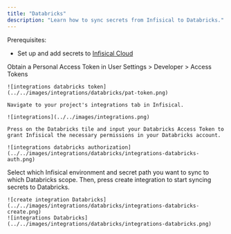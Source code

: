 ```yaml
---
title: "Databricks"
description: "Learn how to sync secrets from Infisical to Databricks."
---
```


Prerequisites:

- Set up and add secrets to [Infisical Cloud](https://app.infisical.com)

<Steps>
  <Step title="Authorize Infisical for Databricks">
    Obtain a Personal Access Token in User Settings > Developer > Access Tokens

    ![integrations databricks token](../../images/integrations/databricks/pat-token.png)

    Navigate to your project's integrations tab in Infisical.

    ![integrations](../../images/integrations.png)

    Press on the Databricks tile and input your Databricks Access Token to grant Infisical the necessary permissions in your Databricks account.

    ![integrations databricks authorization](../../images/integrations/databricks/integrations-databricks-auth.png)

  </Step>
  <Step title="Start integration">
    Select which Infisical environment and secret path you want to sync to which Databricks scope. Then, press create integration to start syncing secrets to Databricks.

    ![create integration Databricks](../../images/integrations/databricks/integrations-databricks-create.png)
    ![integrations Databricks](../../images/integrations/databricks/integrations-databricks.png)
  </Step>
</Steps>